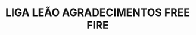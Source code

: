 ---
title: "LIGA LEÃO AGRADECIMENTOS FREE FIRE"
authors: [gab_amaral, carol_cirne]
tags: [atletica]
image: /blog/
---